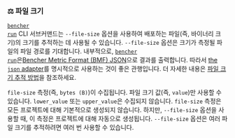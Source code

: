 
### ⚖️ 파일 크기

<code><a href="/ko/docs/explanation/bencher-run/">bencher run</a></code> CLI 서브커맨드는 `--file-size` 옵션을 사용하여
배포하는 파일(즉, 바이너리 크기)의 크기를 추적하는 데 사용될 수 있습니다.
`--file-size` 옵션은 크기가 측정될 파일의 파일 경로를 기대합니다.
내부적으로, <code><a href="/ko/docs/explanation/bencher-run/">bencher run</a></code>은[Bencher Metric Format (BMF) JSON][bmf]으로
결과를 출력합니다.
따라서 [the `json` adapter][json]를 명시적으로 사용하는 것이 좋은 관행입니다.
더 자세한 내용은 [파일 크기 추적 방법][file size]을 참조하세요.

`file-size` 측정(즉, `bytes (B)`)이 수집됩니다.
파일 크기 값(즉, `value`)만 사용할 수 있습니다.
`lower_value` 또는 `upper_value`은 수집되지 않습니다.
`file-size` 측정은 모든 프로젝트에 대해 기본적으로 생성되지 않습니다.
하지만, `--file-size` 옵션을 사용할 때, 이 측정은 프로젝트에 대해 자동으로 생성됩니다.
`--file-size` 옵션은 여러 파일 크기를 추적하려면 여러 번 사용할 수 있습니다.

<Binary />

[json]: #-json

[bmf]: /ko/docs/reference/bencher-metric-format/
[file size]: /ko/docs/how-to/track-file-size/